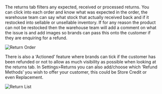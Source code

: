 The returns tab filters any expected, received or processed returns. You can click into each order and know what was expected in the order, the warehouse team can say what stock that actually received back and if it restocked into sellable or unsellable inventory. If for any reason the product can not be restocked then the warehouse team will add a comment on what the issue is and add images so brands can pass this onto the customer if they are enquiring for a refund.

<img src="/images/returns-1.png" alt="Return Order" />

There is also a ‘Actioned’ feature where brands can tick if the customer has been refunded or not to allow as much visibility as possible when looking at the returns tab. In Settings>Returns you can also add/choose which ‘Refund Methods’ you wish to offer your customer, this could be Store Credit or even Replacement.

<img src="/images/returns-2.png" alt="Return List" />
